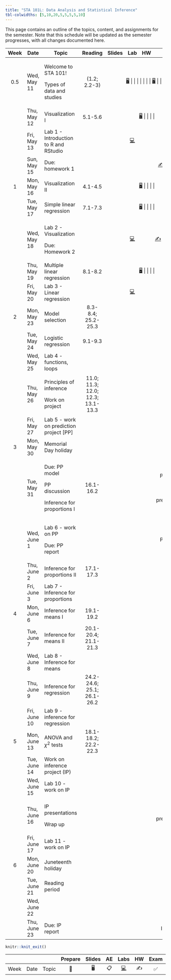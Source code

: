 ```yaml
---
title: "STA 101L: Data Analysis and Statistical Inference"
tbl-colwidths: [5,10,20,5,5,5,5,10]
---
```


This page contains an outline of the topics, content, and assignments for the semester. Note that this schedule will be updated as the semester progresses, with all changes documented here.

::: column-screen-inset-right
+------+--------------+-------------------------------------------+-----------------------------------+--------------------------------------------------------------------------+--------------------------------------------------------------------------------------------------------------------------------------------------+---------------------+-----------------+
| Week | Date         | Topic                                     | Reading                           | Slides                                                                   | Lab                                                                                                                                              | HW                  | Project         |
+:====:+==============+===========================================+:=================================:+:========================================================================:+:================================================================================================================================================:+:===================:+:===============:+
| 0.5  | Wed, May 11  | Welcome to STA 101!                       | (1.2; 2.2-3)                      | [🖥️](/slides/lec-1.html "Lecture slides"){aria-label="Lecture 1 slides"} |                                                                                                                                                  |                     |                 |
|      |              |                                           |                                   |                                                                          |                                                                                                                                                  |                     |                 |
|      |              | Types of data and studies                 |                                   | [🖥️](/slides/lec-2.html "Lecture slides"){aria-label="Lecture 2 slides"} |                                                                                                                                                  |                     |                 |
+------+--------------+-------------------------------------------+-----------------------------------+--------------------------------------------------------------------------+--------------------------------------------------------------------------------------------------------------------------------------------------+---------------------+-----------------+
|      | Thu, May 12  | Visualization I                           | 5.1-5.6                           | [🖥️](/slides/lec-3.html "Lecture slides"){aria-label="Lecture 3 slides"} |                                                                                                                                                  |                     |                 |
+------+--------------+-------------------------------------------+-----------------------------------+--------------------------------------------------------------------------+--------------------------------------------------------------------------------------------------------------------------------------------------+---------------------+-----------------+
|      | Fri, May 13  | Lab 1 - Introduction to R and RStudio     |                                   |                                                                          | [💻](https://openintro.shinyapps.io/ims-01-data-01/ "Lab instructions"){aria-label="Lab 1 instructions"}                                         |                     |                 |
+------+--------------+-------------------------------------------+-----------------------------------+--------------------------------------------------------------------------+--------------------------------------------------------------------------------------------------------------------------------------------------+---------------------+-----------------+
|      | Sun, May 15  | Due: homework 1                           |                                   |                                                                          |                                                                                                                                                  | [✍️](/hw/hw-1.html) |                 |
+------+--------------+-------------------------------------------+-----------------------------------+--------------------------------------------------------------------------+--------------------------------------------------------------------------------------------------------------------------------------------------+---------------------+-----------------+
| 1    | Mon, May 16  | Visualization II                          | 4.1-4.5                           | [🖥️](/slides/lec-3.html "Lecture slides"){aria-label="Lecture 3 slides"} |                                                                                                                                                  |                     |                 |
+------+--------------+-------------------------------------------+-----------------------------------+--------------------------------------------------------------------------+--------------------------------------------------------------------------------------------------------------------------------------------------+---------------------+-----------------+
|      | Tue, May 17  | Simple linear regression                  | 7.1-7.3                           | [🖥️](/slides/lec-4.html "Lecture slides"){aria-label="Lecture 4 slides"} |                                                                                                                                                  |                     |                 |
+------+--------------+-------------------------------------------+-----------------------------------+--------------------------------------------------------------------------+--------------------------------------------------------------------------------------------------------------------------------------------------+---------------------+-----------------+
|      | Wed, May 18  | Lab 2 - Visualization                     |                                   |                                                                          | [💻](http://openintrostat.github.io/oilabs-tidy/02_intro_to_data/intro_to_data.html "Lab instructions"){aria-label="Lab 1 instructions"}         | [✍️](/hw/hw-2.html) |                 |
|      |              |                                           |                                   |                                                                          |                                                                                                                                                  |                     |                 |
|      |              | Due: Homework 2                           |                                   |                                                                          |                                                                                                                                                  |                     |                 |
+------+--------------+-------------------------------------------+-----------------------------------+--------------------------------------------------------------------------+--------------------------------------------------------------------------------------------------------------------------------------------------+---------------------+-----------------+
|      | Thu, May 19  | Multiple linear regression                | 8.1-8.2                           | [🖥️](/slides/lec-5.html "Lecture slides"){aria-label="Lecture 4 slides"} |                                                                                                                                                  |                     |                 |
+------+--------------+-------------------------------------------+-----------------------------------+--------------------------------------------------------------------------+--------------------------------------------------------------------------------------------------------------------------------------------------+---------------------+-----------------+
|      | Fri, May 20  | Lab 3 - Linear regression                 |                                   |                                                                          | [💻](http://openintrostat.github.io/oilabs-tidy/08_simple_regression/simple_regression.html "Lab instructions"){aria-label="Lab 1 instructions"} |                     |                 |
+------+--------------+-------------------------------------------+-----------------------------------+--------------------------------------------------------------------------+--------------------------------------------------------------------------------------------------------------------------------------------------+---------------------+-----------------+
| 2    | Mon, May 23  | Model selection                           | 8.3-8.4; 25.2-25.3                |                                                                          |                                                                                                                                                  |                     |                 |
+------+--------------+-------------------------------------------+-----------------------------------+--------------------------------------------------------------------------+--------------------------------------------------------------------------------------------------------------------------------------------------+---------------------+-----------------+
|      | Tue, May 24  | Logistic regression                       | 9.1-9.3                           |                                                                          |                                                                                                                                                  |                     |                 |
+------+--------------+-------------------------------------------+-----------------------------------+--------------------------------------------------------------------------+--------------------------------------------------------------------------------------------------------------------------------------------------+---------------------+-----------------+
|      | Wed, May 25  | Lab 4 - functions, loops                  |                                   |                                                                          |                                                                                                                                                  |                     |                 |
+------+--------------+-------------------------------------------+-----------------------------------+--------------------------------------------------------------------------+--------------------------------------------------------------------------------------------------------------------------------------------------+---------------------+-----------------+
|      | Thu, May 26  | Principles of inference                   | 11.0; 11.3; 12.0; 12.3; 13.1-13.3 |                                                                          |                                                                                                                                                  |                     |                 |
|      |              |                                           |                                   |                                                                          |                                                                                                                                                  |                     |                 |
|      |              | Work on project                           |                                   |                                                                          |                                                                                                                                                  |                     |                 |
+------+--------------+-------------------------------------------+-----------------------------------+--------------------------------------------------------------------------+--------------------------------------------------------------------------------------------------------------------------------------------------+---------------------+-----------------+
|      | Fri, May 27  | Lab 5 - work on prediction project \[PP\] |                                   |                                                                          |                                                                                                                                                  |                     |                 |
+------+--------------+-------------------------------------------+-----------------------------------+--------------------------------------------------------------------------+--------------------------------------------------------------------------------------------------------------------------------------------------+---------------------+-----------------+
| 3    | Mon, May 30  | Memorial Day holiday                      |                                   |                                                                          |                                                                                                                                                  |                     |                 |
+------+--------------+-------------------------------------------+-----------------------------------+--------------------------------------------------------------------------+--------------------------------------------------------------------------------------------------------------------------------------------------+---------------------+-----------------+
|      | Tue, May 31  | Due: PP model                             | 16.1-16.2                         |                                                                          |                                                                                                                                                  |                     | PP model (9am)  |
|      |              |                                           |                                   |                                                                          |                                                                                                                                                  |                     |                 |
|      |              | PP discussion                             |                                   |                                                                          |                                                                                                                                                  |                     | PP presentation |
|      |              |                                           |                                   |                                                                          |                                                                                                                                                  |                     |                 |
|      |              | Inference for proportions I               |                                   |                                                                          |                                                                                                                                                  |                     |                 |
+------+--------------+-------------------------------------------+-----------------------------------+--------------------------------------------------------------------------+--------------------------------------------------------------------------------------------------------------------------------------------------+---------------------+-----------------+
|      | Wed, June 1  | Lab 6 - work on PP                        |                                   |                                                                          |                                                                                                                                                  |                     | PP report       |
|      |              |                                           |                                   |                                                                          |                                                                                                                                                  |                     |                 |
|      |              | Due: PP report                            |                                   |                                                                          |                                                                                                                                                  |                     |                 |
+------+--------------+-------------------------------------------+-----------------------------------+--------------------------------------------------------------------------+--------------------------------------------------------------------------------------------------------------------------------------------------+---------------------+-----------------+
|      | Thu, June 2  | Inference for proportions II              | 17.1-17.3                         |                                                                          |                                                                                                                                                  |                     |                 |
+------+--------------+-------------------------------------------+-----------------------------------+--------------------------------------------------------------------------+--------------------------------------------------------------------------------------------------------------------------------------------------+---------------------+-----------------+
|      | Fri, June 3  | Lab 7 - Inference for proportions         |                                   |                                                                          |                                                                                                                                                  |                     |                 |
+------+--------------+-------------------------------------------+-----------------------------------+--------------------------------------------------------------------------+--------------------------------------------------------------------------------------------------------------------------------------------------+---------------------+-----------------+
| 4    | Mon, June 6  | Inference for means I                     | 19.1-19.2                         |                                                                          |                                                                                                                                                  |                     |                 |
+------+--------------+-------------------------------------------+-----------------------------------+--------------------------------------------------------------------------+--------------------------------------------------------------------------------------------------------------------------------------------------+---------------------+-----------------+
|      | Tue, June 7  | Inference for means II                    | 20.1-20.4; 21.1-21.3              |                                                                          |                                                                                                                                                  |                     |                 |
+------+--------------+-------------------------------------------+-----------------------------------+--------------------------------------------------------------------------+--------------------------------------------------------------------------------------------------------------------------------------------------+---------------------+-----------------+
|      | Wed, June 8  | Lab 8 - Inference for means               |                                   |                                                                          |                                                                                                                                                  |                     |                 |
+------+--------------+-------------------------------------------+-----------------------------------+--------------------------------------------------------------------------+--------------------------------------------------------------------------------------------------------------------------------------------------+---------------------+-----------------+
|      | Thu, June 9  | Inference for regression                  | 24.2-24.6; 25.1; 26.1-26.2        |                                                                          |                                                                                                                                                  |                     |                 |
+------+--------------+-------------------------------------------+-----------------------------------+--------------------------------------------------------------------------+--------------------------------------------------------------------------------------------------------------------------------------------------+---------------------+-----------------+
|      | Fri, June 10 | Lab 9 - inference for regression          |                                   |                                                                          |                                                                                                                                                  |                     |                 |
+------+--------------+-------------------------------------------+-----------------------------------+--------------------------------------------------------------------------+--------------------------------------------------------------------------------------------------------------------------------------------------+---------------------+-----------------+
| 5    | Mon, June 13 | ANOVA and $\chi^2$ tests                  | 18.1-18.2; 22.2-22.3              |                                                                          |                                                                                                                                                  |                     |                 |
+------+--------------+-------------------------------------------+-----------------------------------+--------------------------------------------------------------------------+--------------------------------------------------------------------------------------------------------------------------------------------------+---------------------+-----------------+
|      | Tue, June 14 | Work on inference project (IP)            |                                   |                                                                          |                                                                                                                                                  |                     |                 |
+------+--------------+-------------------------------------------+-----------------------------------+--------------------------------------------------------------------------+--------------------------------------------------------------------------------------------------------------------------------------------------+---------------------+-----------------+
|      | Wed, June 15 | Lab 10 - work on IP                       |                                   |                                                                          |                                                                                                                                                  |                     |                 |
+------+--------------+-------------------------------------------+-----------------------------------+--------------------------------------------------------------------------+--------------------------------------------------------------------------------------------------------------------------------------------------+---------------------+-----------------+
|      | Thu, June 16 | IP presentations                          |                                   |                                                                          |                                                                                                                                                  |                     | IP presentation |
|      |              |                                           |                                   |                                                                          |                                                                                                                                                  |                     |                 |
|      |              | Wrap up                                   |                                   |                                                                          |                                                                                                                                                  |                     |                 |
+------+--------------+-------------------------------------------+-----------------------------------+--------------------------------------------------------------------------+--------------------------------------------------------------------------------------------------------------------------------------------------+---------------------+-----------------+
|      | Fri, June 17 | Lab 11 - work on IP                       |                                   |                                                                          |                                                                                                                                                  |                     |                 |
+------+--------------+-------------------------------------------+-----------------------------------+--------------------------------------------------------------------------+--------------------------------------------------------------------------------------------------------------------------------------------------+---------------------+-----------------+
| 6    | Mon, June 20 | Juneteenth holiday                        |                                   |                                                                          |                                                                                                                                                  |                     |                 |
+------+--------------+-------------------------------------------+-----------------------------------+--------------------------------------------------------------------------+--------------------------------------------------------------------------------------------------------------------------------------------------+---------------------+-----------------+
|      | Tue, June 21 | Reading period                            |                                   |                                                                          |                                                                                                                                                  |                     |                 |
+------+--------------+-------------------------------------------+-----------------------------------+--------------------------------------------------------------------------+--------------------------------------------------------------------------------------------------------------------------------------------------+---------------------+-----------------+
|      | Wed, June 22 |                                           |                                   |                                                                          |                                                                                                                                                  |                     |                 |
+------+--------------+-------------------------------------------+-----------------------------------+--------------------------------------------------------------------------+--------------------------------------------------------------------------------------------------------------------------------------------------+---------------------+-----------------+
|      | Thu, June 23 | Due: IP report                            |                                   |                                                                          |                                                                                                                                                  |                     | IP report       |
+------+--------------+-------------------------------------------+-----------------------------------+--------------------------------------------------------------------------+--------------------------------------------------------------------------------------------------------------------------------------------------+---------------------+-----------------+
:::

```r
knitr::knit_exit()
```

|      |      |       | Prepare | Slides | AE  |                                                    Labs                                                    | HW  | Exam | Project |
|------|------|-------|:-------:|:------:|:---:|:----------------------------------------------------------------------------------------------------------:|:---:|:----:|:-------:|
| Week | Date | Topic |   📖    |   🖥️   | 📋  | [💻](https://sakai.duke.edu/samigo-app/servlet/Login?id=6fa7ebf3-01af-42a6-91ba-3e813d3901221641094171786) | ✍️  |  ✅  |   📂    |
